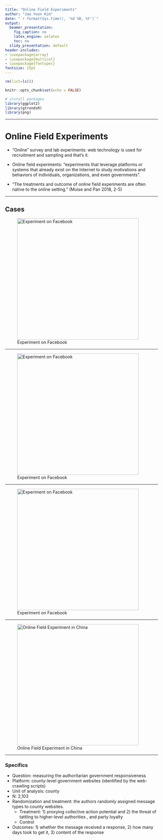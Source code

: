 ```yaml
---
title: "Online Field Experiments"
author: "Jae Yeon Kim"
date: "`r format(Sys.time(), '%d %B, %Y')`"
output:
  beamer_presentation:
    fig_caption: no
    latex_engine: xelatex
    toc: no
  slidy_presentation: default
header-includes:
- \usepackage{array}
- \usepackage{multicol}
- \usepackage{fontspec}
fontsize: 15pt
---
```


```r
rm(list=ls())

knitr::opts_chunk$set(echo = FALSE)

# install packages 
library(ggplot2)
library(gtrendsR)
library(png)

```

---

# Online Field Experiments 

* "Onilne" survey and lab experiments: web technology is used for recruitment and sampling and that's it.

* Online field experiments: "experiments that leverage platforms or systems that already exist on the Internet to study motivations and behaviors of individuals, organizations, and even governments".

* "The treatments and outcome of online field experiments are often native to the online setting." (Muise and Pan 2018, 2-5)

---

## Cases

![Experiment on Facebook](/home/jae/Pictures/facebook-experiment-abstract.png){width=400px}

---

![Experiment on Facebook](/home/jae/Pictures/facebook-experiment-design.png){width=400px}

---

![Experiment on Facebook](/home/jae/Pictures/facebook-experiment-effect.png){width=400px}

---

![Online Field Experiment in China](/home/jae/Pictures/AJPS-china-chen-et-al.png){width=400px}

---

### Specifics 

- Question: measuring the authoritarian government responsiveness
- Platform: county-level government websites (identified by the web-crawling scripts)
- Unit of analysis: county
- N: 2,103
- Randomization and treatment: the authors randomly assigned message types to county websites.
    - Treatment: 1) proxying collective action potential and 2) the threat of tattling to higher-level authorities , and party loyalty
    - Control
- Outcomes: 1) whether the message received a response, 2) how many days took to get it, 3) content of the response